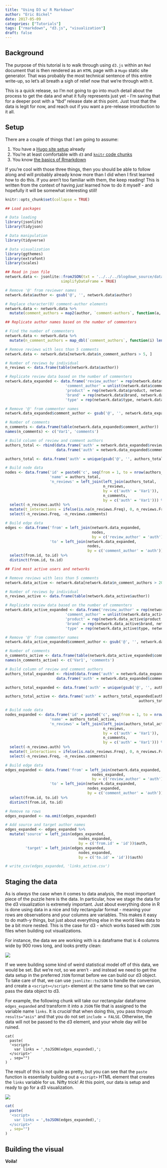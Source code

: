 ```yaml
---
title: "Using D3 w/ R Markdown"
author: "Eric Bickel"
date: 2017-05-09
categories: ["Tutorials"]
tags: ["rmarkdown", "d3.js", "visualization"]
draft: false
---
```

## Background

The purpose of this tutorial is to walk through using `d3.js` within an `Rmd` document that is then rendered as an `HTML` page with a `Hugo` static site generator. That was probably the most technical sentence of this entire write-up, so let's all breath a sigh of relief now that we're through with it.

This is a quick release, so I'm not going to go into much detail about the process to get the data and what it fully represents just yet - I'm saving that for a deeper post with a "tbd" release date at this point. Just trust that the data is legit for now, and reach out if you want a pre-release introduction to it all.

## Setup

There are a couple of things that I am going to assume:

1. You have a [Hugo site setup]() already
2. You're at least comfortable with `d3` and [`knitr` code chunks]()
3. You know [the basics of Rmarkdown]()

If you're cool with those three things, then you should be able to follow along and will probably already know more than I did when I first learned how to do this. If you aren't too familiar with them, the keep reading! This is written from the context of having _just_ learned how to do it myself - and hopefully it will be somewhat interesting still!

```r
knitr::opts_chunk$set(collapse = TRUE)

## Load packages

# Data loading
library(jsonlite)
library(tidyjson)

# Data manipulation
library(tidyverse)

# Data visualization
library(ggthemes)
library(extrafont)
library(scales)

```

```r

## Read in json file
network.data <- jsonlite::fromJSON(txt = '../../../blogdown_source/data/user_networks.json', 
                         simplifyDataFrame = TRUE)

# Remove '@' from reviewer names 
network.data$author <- gsub('@', '', network.data$author)

# Replace character(0) comment-author elements
network.data <- network.data %>% 
  mutate(comment_authors = map2(author, `comment-authors`, function(a, ca) { ifelse(nrow(data.frame(ca)) == 0, a, return(ca) )}))

## Replicate author names based on the number of commenters

# Find the number of commenters
network.data <- network.data %>% 
  mutate(n_comment_authors = map_dbl(`comment_authors`, function(i) length(i)))

# Remove reviews with less than 5 comments
network.data <- network.data[network.data$n_comment_authors > 5, ]

# Number of reviews by individual
n_reviews <- data.frame(table(network.data$author))

# Replicate review data based on the number of commenters
network.data_expanded <- data.frame('review_author' = rep(network.data$author, network.data$n_comment_authors), 
                           'comment_author' = unlist(network.data$comment_authors),
                           'product' = rep(network.data$product, network.data$n_comment_authors),
                           'brand' = rep(network.data$brand, network.data$n_comment_authors),
                           'type' = rep(network.data$type, network.data$n_comment_authors))

# Remove '@' from commenter names
network.data_expanded$comment_author <- gsub('@', '', network.data_expanded$comment_author)

# Number of comments
n_comments <- data.frame(table(network.data_expanded$comment_author))
names(n_comments) <- c('Var1', 'comments')

# Build column of review and comment authors
authors_total <- rbind(data.frame('auth' = network.data_expanded$review_author),
                       data.frame('auth' = network.data_expanded$comment_author))

authors_total <- data.frame('auth' = unique(gsub('@', '', authors_total$auth)))

# Build node data
nodes <- data.frame('id' = paste0('c', seq(from = 1, to = nrow(authors_total))),
                    'name' = authors_total,
                    'n_reviews' = left_join(left_join(authors_total, 
                                            n_reviews,
                                            by = c('auth' = 'Var1')),
                                            n_comments,
                                            by = c('auth' = 'Var1'))) %>% 
  select(-n_reviews.auth) %>%
  mutate(t_interactions = ifelse(is.na(n_reviews.Freq), 0, n_reviews.Freq) + ifelse(is.na(n_reviews.comments), 0, n_reviews.comments)) %>% 
  select(-n_reviews.Freq, -n_reviews.comments)

# Build edge data
edges <- data.frame('from' = left_join(network.data_expanded,
                                       nodes,
                                       by = c('review_author' = 'auth')),
                    'to' = left_join(network.data_expanded,
                                     nodes,
                                     by = c('comment_author' = 'auth'))) %>% 
  select(from.id, to.id) %>% 
  distinct(from.id, to.id)

## Find most active users and networks

# Remove reviews with less than 5 comments
network.data_active <- network.data[network.data$n_comment_authors > 20, ]

# Number of reviews by individual
n_reviews_active <- data.frame(table(network.data_active$author))

# Replicate review data based on the number of commenters
network.data_active_expanded <- data.frame('review_author' = rep(network.data_active$author, network.data_active$n_comment_authors), 
                           'comment_author' = unlist(network.data_active$comment_authors),
                           'product' = rep(network.data_active$product, network.data_active$n_comment_authors),
                           'brand' = rep(network.data_active$brand, network.data_active$n_comment_authors),
                           'type' = rep(network.data_active$type, network.data_active$n_comment_authors))

# Remove '@' from commenter names
network.data_active_expanded$comment_author <- gsub('@', '', network.data_active_expanded$comment_author)

# Number of comments
n_comments_active <- data.frame(table(network.data_active_expanded$comment_author))
names(n_comments_active) <- c('Var1', 'comments')

# Build column of review and comment authors
authors_total_expanded <- rbind(data.frame('auth' = network.data_expanded$review_author),
                       data.frame('auth' = network.data_expanded$comment_author))

authors_total_expanded <- data.frame('auth' = unique(gsub('@', '', authors_total_expanded$auth)))

authors_total_active <- data.frame('auth' = authors_total_expanded[authors_total_expanded$auth %in% n_reviews_active$Var1 | 
                                                            authors_total_expanded$auth %in% n_comments_active$Var1, ])

# Build node data
nodes_expanded <- data.frame('id' = paste0('c', seq(from = 1, to = nrow(authors_total_active))),
                    'name' = authors_total_active,
                    'n_reviews' = left_join(left_join(authors_total_active, 
                                            n_reviews,
                                            by = c('auth' = 'Var1')),
                                            n_comments,
                                            by = c('auth' = 'Var1'))) %>% 
  select(-n_reviews.auth) %>%
  mutate(t_interactions = ifelse(is.na(n_reviews.Freq), 0, n_reviews.Freq) + ifelse(is.na(n_reviews.comments), 0, n_reviews.comments)) %>% 
  select(-n_reviews.Freq, -n_reviews.comments)

# Build edge data
edges_expanded <- data.frame('from' = left_join(network.data_expanded,
                                       nodes_expanded,
                                       by = c('review_author' = 'auth')),
                    'to' = left_join(network.data_expanded,
                                     nodes_expanded,
                                     by = c('comment_author' = 'auth'))) %>% 
  select(from.id, to.id) %>% 
  distinct(from.id, to.id)

# Remove na rows
edges_expanded <- na.omit(edges_expanded)

# Add source and target author names
edges_expanded <- edges_expanded %>% 
  mutate('source' = left_join(edges_expanded,
                                 nodes_expanded,
                                 by = c('from.id' = 'id'))$auth,
         'target' = left_join(edges_expanded,
                                 nodes_expanded,
                                 by = c('to.id' = 'id'))$auth)

# write_csv(edges_expanded, 'links_active.csv')

```

## Staging the data

As is *always* the case when it comes to data analysis, the most important piece of the puzzle here is the data. In particular, how we stage the data for the d3 visualization is extremely important. Just about everything done in R is done using data in a nice and tidy rectangular format - meaning your rows are observations and your columns are variables. This makes it easy to do math-y things, but just about everything else in the world likes data to be a bit more nested. This is the case for d3 - which works based with `JSON` files when building out visualizations. 

For instance, the data we are working with is a dataframe that is 4 columns wide by 900 rows long, and looks pretty clean:

![](/img/data-rectangle.PNG)

If we were building some kind of weird statistical model off of this data, we would be set. But we're not, so we aren't - and instead we need to get the data setup in the preferred `JSON` format before we can build our d3 object. To take care of that, we can use `jsonlite::toJSON` to handle the conversion, and create a `<script></script>` element at the same time so that we can pass the data object to d3.

For example, the following chunk will take our rectangular dataframe `edges_expanded` and transform it into a `JSON` file that is assigned to the variable name `links`. It is *crucial* that when doing this, you pass through `results="asis"` and that you do not set `include = FALSE`. Otherwise, the data will not be passed to the d3 element, and your whole day will be ruined.

```
cat(
  paste(
  '<script>
    var links = ',toJSON(edges_expanded),';
  </script>'
  , sep="")
)
```

The result of this is not quite as pretty, but you can see that the `paste` function is essentially building out a `<script>` HTML element that creates the `links` variable for us. Nifty trick! At this point, our data is setup and ready to go for a d3 visualization. 

![](/img/data-json.PNG)

```r
cat(
  paste(
  '<script>
    var links = ',toJSON(edges_expanded),';
  </script>'
  , sep="")
)
```

## Building the visual



**Voila!**

<div id="plot"></div>

<script src="https://d3js.org/d3.v3.min.js"></script>

<script>

var width = 950,
    height = 700;

var svg = d3.select("#plot").append("svg")
    .attr("width", width)
    .attr("height", height);

var tooltip = d3.select("#plot")
  .append("div")
  .attr("class", "my-tooltip") //add the tooltip class
  .style("position", "absolute")
  .style("z-index", "10")
  .style("visibility", "hidden");

var force = d3.layout.force()
    .size([width, height]);

var nodesByName = {};

// Create nodes for each unique source and target.
links.forEach(function(link) {
  link.source = nodeByName(link.source);
  link.target = nodeByName(link.target);
});

// Extract the array of nodes from the map by name.
var nodes = d3.values(nodesByName);

// Create the link lines.
var link = svg.selectAll(".link")
    .data(links)
  .enter().append("line")
    .attr("class", "link");

// Create circles for each user
var circle = svg.append("g").selectAll("circle")
  .data(nodes)
.enter().append("circle")
  .attr("r", 6)
  .call(force.drag)
  .on("mousemove", function() {
    return tooltip.style("top", (d3.event.pageY - 40) + "px").style("left", (d3.event.pageX - 130) + "px");
  })
  .on("mouseout", function() {
    return tooltip.style("visibility", "hidden");
  })
  .on('mouseover', function(d) {
    console.log(d.name);
    tooltip.style("visibility", "visible")
      .text(d.name)
    link.style('stroke-width', function(l) {
      if (d === l.source || d === l.target)
          return 2;
      else
          return 0;
  });
    link.style('stroke', function(l) {
      if (d === l.source || d === l.target)
          return "#008abc";
      else
          return "#f0f2f3";
  });
});

// Start the force layout.
force
        .nodes(nodes)
        .links(links)
        .linkDistance(400)
        .charge(1)
        // .gravity(1)
        .on("tick", tick)
        .start();

// Define tick function to move the nodes around
function tick() {
  link.attr("x1", function(d) { return d.source.x; })
      .attr("y1", function(d) { return d.source.y; })
      .attr("x2", function(d) { return d.target.x; })
      .attr("y2", function(d) { return d.target.y; });

  circle.attr("cx", function(d) { return d.x = Math.max(15, Math.min(width - 15, d.x)); })
      .attr("cy", function(d) { return d.y= Math.max(15, Math.min(height - 15, d.y)); });
    }

function nodeByName(name) {
  return nodesByName[name] || (nodesByName[name] = {name: name});
}

function transform(d) {
  return "translate(" + d.x + "," + d.y + ")";
}

</script>

